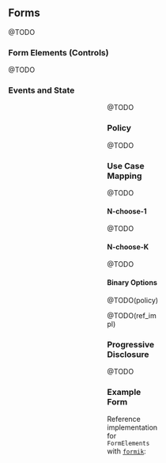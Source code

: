 
## Forms

@TODO

### Form Elements (Controls)

@TODO

### Events and State

<Figure src={imgPristine} caption="pristine" alt="" />

<Figure src={imgFocused} caption="focused" alt="" />

<Figure src={imgChange} caption="changed" alt="" />

<Figure src={imgInvalidFocus} caption="dirty" alt="" />

<Figure src={imgInvalidBlur} caption="invalid" alt="" />

@TODO

### Policy

@TODO

### Use Case Mapping

@TODO

#### N-choose-1

@TODO

<NChoose1 />

#### N-choose-K

@TODO

<NChooseK />

#### Binary Options

@TODO(policy)

@TODO(ref_impl)

### Progressive Disclosure

@TODO

### Example Form

Reference implementation for `FormElements` with [`formik`](https://jaredpalmer.com/formik):

<ContactsForm />
